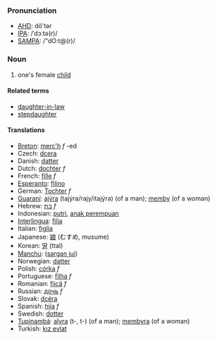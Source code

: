 ===Pronunciation===
*[[w:AHD|AHD]]: dô'tər
*[[w:IPA|IPA]]: /ˈdɔːtə(r)/
*[[w:SAMPA|SAMPA]]: /"dO:t@(r)/

===Noun===
#one's female [[child]]
====Related terms====
*[[daughter-in-law]]
*[[stepdaughter]]

====Translations====
*[[Breton]]: [[merc'h]] ''f'' -ed
*Czech: [[dcera]]
*Danish: [[datter]]
*Dutch: [[dochter]] ''f''
*French: [[fille]] ''f''
*[[Esperanto]]: [[filino]]
*German: [[Tochter]] ''f''
*[[Guaraní]]: [[ajýra]] (tajýra/rajy/itajýra) (of a man); [[memby]] (of a woman)
*Hebrew: [[בת]] ''f''
*Indonesian: [[putri]], [[anak perempuan]]
*[[Interlingua]]: [[filia]]
*Italian: [[figlia]]
*Japanese: [[娘]] (むすめ, musume)
*Korean: [[딸]] (ttal)
*[[Manchu]]: ([[sargan jui]])
*Norwegian: [[datter]]
*Polish: [[córka]] ''f''
*Portuguese: [[filha]] ''f''
*Romanian: [[fiică]] ''f''
*Russian: [[дочь]] ''f''
*Slovak: [[dcéra]]
*Spanish: [[hija]] ''f''
*Swedish: [[dotter]]
*[[Tupinambá]]: [[aîyra]] (t-, t-) (of a man); [[membyra]] (of a woman)
*Turkish: [[kız evlat]]
